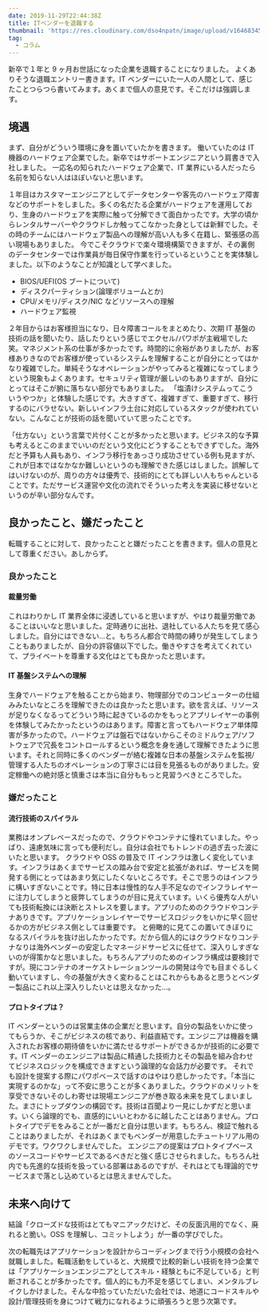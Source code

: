 ```yaml
---
date: 2019-11-29T22:44:38Z
title: ITベンダーを退職する
thumbnail: 'https://res.cloudinary.com/dso4npatn/image/upload/v1646834503/media/blog/thumbnail/IT%E3%83%98%E3%82%99%E3%83%B3%E3%82%BF%E3%82%99%E3%83%BC%E3%82%92%E9%80%80%E8%81%B7%E3%81%99%E3%82%8B_peazkm.png'
tag:
  - コラム
---
```


新卒で１年と 9 ヶ月お世話になった企業を退職することになりました。
よくありそうな退職エントリー書きます。IT ベンダーにいた一人の人間として、感じたことつらつら書いてみます。あくまで個人の意見です。そこだけは強調します。

## 境遇

まず、自分がどういう環境に身を置いていたかを書きます。
働いていたのは IT 機器のハードウェア企業でした。新卒ではサポートエンジニアという肩書きで入社しました。
一応名の知られたハードウェア企業で、IT 業界にいる人だったら名前を知らない人はほぼいないと思います。

１年目はカスタマーエンジニアとしてデータセンターや客先のハードウェア障害などのサポートをしました。多くの名だたる企業がハードウェアを運用しており、生身のハードウェアを実際に触って分解できて面白かったです。大学の頃からレンタルサーバーやクラウドしか触ってこなかった身としては新鮮でした。その時のチームにはハードウェア製品への理解が高い人も多く在籍し、緊張感の高い現場もありました。
今でこそクラウドで楽々環境構築できますが、その裏側のデータセンターでは作業員が毎日保守作業を行っているということを実体験しました。以下のようなことが知識として学べました。

- BIOS/UEFI(OS ブートについて)
- ディスクパーティション(論理ボリュームとか)
- CPU/メモリ/ディスク/NIC などリソースへの理解
- ハードウェア監視

２年目からはお客様担当になり、日々障害コールをまとめたり、次期 IT 基盤の技術の話を聞いたり、話したりという感じでエクセル/パワポが主戦場でした笑。マネジメント系の仕事が多かったです。時間的に余裕がありましたが、お客様ありきなのでお客様が使っているシステムを理解することが自分にとってはかなり複雑でした。単純そうなオペレーションがやってみると複雑になってしまうという現象もよくあります。セキュリティ管理が厳しいのもありますが、自分にとってはそこが腑に落ちない部分でもありました。
「塩漬けシステムってこういうやつか」と体験した感じです。大きすぎて、複雑すぎて、重要すぎて、移行するのにバラせない。新しいインフラ土台に対応しているスタックが使われていない。こんなことが技術の話を聞いていて思ったことです。

「仕方ない」という言葉で片付くことが多かったと思います。ビジネス的な予算も考えるとこのままでいいのだという文化にどうすることもできずでした。海外だと予算も人員もあり、インフラ移行をあっさり成功させている例も見ますが、これが日本ではなかなか難しいというのも理解できた感じはしました。誤解してはいけないのが、周りの方々は優秀で、技術的にとても詳しい人もちゃんといることです。ただサービス運営や文化の流れでそういった考えを実装に移せないというのが辛い部分なんです。

## 良かったこと、嫌だったこと

転職することに対して、良かったことと嫌だったことを書きます。個人の意見として尊重ください。あしからず。

### 良かったこと

#### 裁量労働

これはわりかし IT 業界全体に浸透していると思いますが、やはり裁量労働であることはいいなと思いました。定時通りに出社、退社している人たちを見て感心しました。自分にはできない...と。もちろん都合で時間の縛りが発生してしまうこともありましたが、自分の許容値以下でした。働きやすさを考えてくれていて、プライベートを尊重する文化はとても良かったと思います。

#### IT 基盤システムへの理解

生身でハードウェアを触ることから始まり、物理部分でのコンピューターの仕組みみたいなところを理解できたのは良かったと思います。欲を言えば、リソースが足りなくなるってどういう時に起きているのかをもっとアプリレイヤーの事例を体験してみたかったというのはあります。障害と言ってもハードウェア単体障害が多かったので。ハードウェアは盤石ではないからこそのミドルウェア/ソフトウェアで冗長をコントロールするという概念を身を通して理解できたように思います。それと同時に多くのベンダーが絡む複雑な日本の基盤システムを監視/管理する人たちのオペレーションの丁寧さには目を見張るものがありました。安定稼働への絶対感と慎重さは本当に自分ももっと見習うべきところでした。

### 嫌だったこと

#### 流行技術のスパイラル

業務はオンプレベースだったので、クラウドやコンテナに憧れていました。やっぱり、遠慮気味に言っても便利だし。自分は会社でもトレンドの過ぎ去った波にいたと思います。
クラウドや OSS の普及で IT インフラは激しく変化しています。インフラはあくまでサービスの踏み台で安定と拡張があれば、サービスを開発する側にとってはあまり気にしたくないところです。そこで思うのはインフラに構いすぎないことです。特に日本は慢性的な人手不足なのでインフラレイヤーに注力してしまうと疲弊してしまうのが目に見えています。いくら優秀な人がいても技術転換には決断とストレスを要します。アプリのためのクラウドやコンテナありきです。アプリケーションレイヤーでサービスロジックをいかに早く回せるかの方がビジネス側としては重要です。
と俯瞰的に見てこの置いてきぼりになるスパイラルを抜け出したかったです。だから個人的にはクラウドなりコンテナなりは海外ベンダーの安定したマネージドサービスに任せて、深入りしすぎないのが得策かなと思いました。もちろんアプリのためのインフラ構成は要検討ですが。現にコンテナのオーケストレーションツールの開発は今でも目まぐるしく動いていますし、今の基盤が大きく変わることはこれからもあると思うとベンダー製品にこれ以上深入りしたいとは思えなかった...。

#### プロトタイプは？

IT ベンダーというのは営業主体の企業だと思います。自分の製品をいかに使ってもらうか、そこがビジネスの核であり、利益直結です。エンジニアは機器を購入されたお客様の期待値をいかに満たせるサポートができるかが技術的に必要です。IT ベンダーのエンジニアは製品に精通した技術力とその製品を組み合わせてビジネスロジックを構成できますという論理的な会話力が必要です。
それでも設計を提案する際にパワポベースで話すのはやはり悲しかったです。「本当に実現するのかな」って不安に思うことが多くありました。クラウドのメリットを享受できないそのしわ寄せは現場エンジニアが巻き取る未来を見てしまいました。まさにトップダウンの構図です。技術は百聞より一見にしかずだと思います。いくら論理的でも、直感的にいいとわかるに越したことはありません。プロトタイプでデモをみることが一番だと自分は思います。もちろん、検証で触れることはありましたが、それはあくまでもベンダーが用意したチュートリアル用のデモです。ワクワクしませんでした。
エンジニアの提案はプロトタイプベースのソースコードやサービスであるべきだと強く感じさせられました。もちろん社内でも先進的な技術を扱っている部署はあるのですが、それはとても理論的でサービスまで落とし込めているとは思えませんでした。

## 未来へ向けて

結論「クローズドな技術はとてもマニアックだけど、その反面汎用的でなく、廃れると脆い。OSS を理解し、コミットしよう」が一番の学びでした。

次の転職先はアプリケーションを設計からコーディングまで行う小規模の会社へ就職しました。転職活動をしていると、大規模で比較的新しい技術を持つ企業では「アプリケーションエンジニアとしてスキル・経験ともに不足している」と判断されることが多かったです。個人的にも力不足を感じてしまい、メンタルブレイクしかけました。そんな中拾っていただいた会社では、地道にコードスキルや設計/管理技術を身につけて戦力になれるように頑張ろうと思う次第です。

